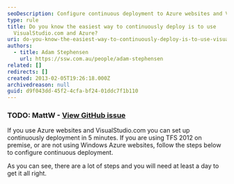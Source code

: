 ```yaml
---
seoDescription: Configure continuous deployment to Azure websites and Visual Studio in just 5 minutes using VisualStudio.com and Azure.
type: rule
title: Do you know the easiest way to continuously deploy is to use
  VisualStudio.com and Azure?
uri: do-you-know-the-easiest-way-to-continuously-deploy-is-to-use-visualstudio-com-and-azure
authors:
  - title: Adam Stephensen
    url: https://ssw.com.au/people/adam-stephensen
related: []
redirects: []
created: 2013-02-05T19:26:18.000Z
archivedreason: null
guid: d9f043dd-45f2-4cfa-bf24-01ddc7f1b110
---
```


### TODO: MattW - [View GitHub issue](https://github.com/SSWConsulting/SSW.Rules.Content/issues/1390)

If you use Azure websites and VisualStudio.com you can set up continuously deployment in 5 minutes.
If you are using TFS 2012 on premise, or are not using Windows Azure websites, follow the steps below to configure continuous deployment.

As you can see, there are a lot of steps and you will need at least a day to get it all right.